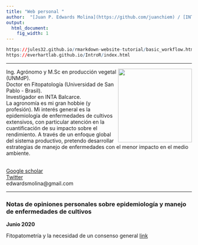 ```yaml
---
title: "Web personal "
author:  "[Juan P. Edwards Molina](https://github.com/juanchiem) / [INTA](https://inta.gob.ar/balcarce)"
output:
  html_document:
    fig_width: 1
---
```


```r
https://jules32.github.io/rmarkdown-website-tutorial/basic_workflow.html
https://everhartlab.github.io/IntroR/index.html 
```

----

<img src="images/juan.jpg" width="200" align="right"/>

<div style="text-align: left">  

Ing. Agrónomo y M.Sc en producción vegetal (UNMdP). 
<br>
Doctor en Fitopatología (Universidad de San Pablo - Brasil).
<br> Investigador en INTA Balcarce. 
<br>
La agronomía es mi gran hobbie (y profesión). Mi interés general es la epidemiología de enfermedades de cultivos extensivos, con particular atención en la cuantificación de su impacto sobre el rendimiento. A través de un enfoque global del sistema productivo, pretendo desarrollar estrategias de manejo de enfermedades con el menor impacto en el medio ambiente. </div>

<br> [Google scholar](https://scholar.google.com/citations?user=RhjNQIsAAAAJ&hl=es) 
<br> [Twitter](https://twitter.com/juanchiem) 
<br> edwardsmolina@gmail.com
<br> 

----

### Notas de opiniones personales sobre epidemiología y manejo de enfermedades de cultivos

**Junio 2020** 

Fitopatometría y la necesidad de un consenso general [link](https://juanchiem.github.io/blog/dis_press.html)
